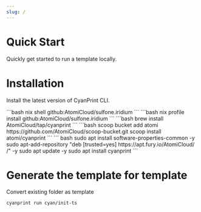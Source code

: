 ```yaml
---
slug: /
---
```



# Quick Start

Quickly get started to run a template locally.

# Installation

Install the latest version of CyanPrint CLI.

<Tabs groupId="qs">
  <TabItem value="nix-shell" label="Nix Shell">
    ```bash
    nix shell github:AtomiCloud/sulfone.iridium
    ```
  </TabItem>
  <TabItem value="nix-profile" label="Nix Profile">
    ```bash
    nix profile install github:AtomiCloud/sulfone.iridium
    ```
  </TabItem>
  <TabItem value="brew" label="Brew">
    ```bash
    brew install AtomiCloud/tap/cyanprint
    ```
  </TabItem>
  <TabItem value="scoop" label="Scoop">
    ```bash scoop bucket add atomi
    https://github.com/AtomiCloud/scoop-bucket.git scoop install atomi/cyanprint
    ```
  </TabItem>
  <TabItem value="apt" label="APT (Debian)">
    ```
    bash sudo apt install software-properties-common -y sudo
    apt-add-repository "deb [trusted=yes] https://apt.fury.io/AtomiCloud/ /" -y
    sudo apt update -y sudo apt install cyanprint
    ```
  </TabItem>
</Tabs>

# Generate the template for template

Convert existing folder as template

```bash
cyanprint run cyan/init-ts
```
